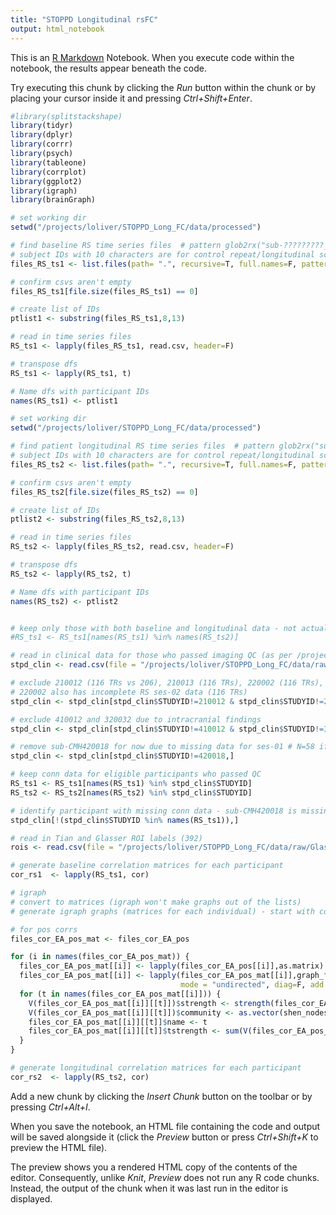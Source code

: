 ```yaml
---
title: "STOPPD Longitudinal rsFC"
output: html_notebook
---
```


This is an [R Markdown](http://rmarkdown.rstudio.com) Notebook. When you execute code within the notebook, the results appear beneath the code. 

Try executing this chunk by clicking the *Run* button within the chunk or by placing your cursor inside it and pressing *Ctrl+Shift+Enter*. 

```r
#library(splitstackshape)
library(tidyr)
library(dplyr)
library(corrr)
library(psych)
library(tableone)
library(corrplot)
library(ggplot2)
library(igraph)
library(brainGraph)

```

```r
# set working dir
setwd("/projects/loliver/STOPPD_Long_FC/data/processed")

# find baseline RS time series files  # pattern glob2rx("sub-?????????_ses-01_run-*_RS_2mm_glasser_tian_meants.csv")
# subject IDs with 10 characters are for control repeat/longitudinal scans (extra R in the ID)
files_RS_ts1 <- list.files(path= ".", recursive=T, full.names=F, pattern="^sub-........._ses-01_run-.*_RS_2mm_glasser_tian_meants\\.csv$")

# confirm csvs aren't empty
files_RS_ts1[file.size(files_RS_ts1) == 0]

# create list of IDs
ptlist1 <- substring(files_RS_ts1,8,13)

# read in time series files
RS_ts1 <- lapply(files_RS_ts1, read.csv, header=F)

# transpose dfs
RS_ts1 <- lapply(RS_ts1, t)

# Name dfs with participant IDs
names(RS_ts1) <- ptlist1

```

```r
# set working dir
setwd("/projects/loliver/STOPPD_Long_FC/data/processed")

# find patient longitudinal RS time series files  # pattern glob2rx("sub-?????????_ses-02_run-*_RS_2mm_glasser_tian_meants.csv")
# subject IDs with 10 characters are for control repeat/longitudinal scans (extra R in the ID)
files_RS_ts2 <- list.files(path= ".", recursive=T, full.names=F, pattern="^sub-........._ses-02_run-.*_RS_2mm_glasser_tian_meants\\.csv$")

# confirm csvs aren't empty
files_RS_ts2[file.size(files_RS_ts2) == 0]

# create list of IDs
ptlist2 <- substring(files_RS_ts2,8,13)

# read in time series files
RS_ts2 <- lapply(files_RS_ts2, read.csv, header=F)

# transpose dfs
RS_ts2 <- lapply(RS_ts2, t)

# Name dfs with participant IDs
names(RS_ts2) <- ptlist2


# keep only those with both baseline and longitudinal data - not actually necessary atm
#RS_ts1 <- RS_ts1[names(RS_ts1) %in% names(RS_ts2)]

```

```r
# read in clinical data for those who passed imaging QC (as per /projects/loliver/STOPPD_Long_FC/data/raw/stoppd_usable_rsFC_sublist_Nick.csv)
stpd_clin <- read.csv(file = "/projects/loliver/STOPPD_Long_FC/data/raw/STOPPD_clinical_fc.csv", header=T)

# exclude 210012 (116 TRs vs 206), 210013 (116 TRs), 220002 (116 TRs), and 320006 (146 TRs) due to incomplete RS ses-01 data? 
# 220002 also has incomplete RS ses-02 data (116 TRs)  
stpd_clin <- stpd_clin[stpd_clin$STUDYID!=210012 & stpd_clin$STUDYID!=210013 & stpd_clin$STUDYID!=220002 & stpd_clin$STUDYID!=320006,]

# exclude 410012 and 320032 due to intracranial findings
stpd_clin <- stpd_clin[stpd_clin$STUDYID!=410012 & stpd_clin$STUDYID!=320032,]

# remove sub-CMH420018 for now due to missing data for ses-01 # N=58 if we include
stpd_clin <- stpd_clin[stpd_clin$STUDYID!=420018,]

# keep conn data for eligible participants who passed QC
RS_ts1 <- RS_ts1[names(RS_ts1) %in% stpd_clin$STUDYID]
RS_ts2 <- RS_ts2[names(RS_ts2) %in% stpd_clin$STUDYID]

# identify participant with missing conn data - sub-CMH420018 is missing fmriprep func data for ses-01 in the archive, but this should exist (in touch with Michael re this)
stpd_clin[!(stpd_clin$STUDYID %in% names(RS_ts1)),]

# read in Tian and Glasser ROI labels (392)
rois <- read.csv(file = "/projects/loliver/STOPPD_Long_FC/data/raw/Glasser_Tian_roi_info.csv", header=T)

```

```r
# generate baseline correlation matrices for each participant
cor_rs1  <- lapply(RS_ts1, cor)

# igraph
# convert to matrices (igraph won't make graphs out of the lists)
# generate igraph graphs (matrices for each individual) - start with cortical ROIs only

# for pos corrs
files_cor_EA_pos_mat <- files_cor_EA_pos

for (i in names(files_cor_EA_pos_mat)) {
  files_cor_EA_pos_mat[[i]] <- lapply(files_cor_EA_pos[[i]],as.matrix)
  files_cor_EA_pos_mat[[i]] <- lapply(files_cor_EA_pos_mat[[i]],graph_from_adjacency_matrix, weighted = T, 
                                      mode = "undirected", diag=F, add.colnames = NULL, add.rownames = NA)
  for (t in names(files_cor_EA_pos_mat[[i]])) {
    V(files_cor_EA_pos_mat[[i]][[t]])$strength <- strength(files_cor_EA_pos_mat[[i]][[t]])
    V(files_cor_EA_pos_mat[[i]][[t]])$community <- as.vector(shen_nodes_info$Overall_Lmod)
    files_cor_EA_pos_mat[[i]][[t]]$name <- t
    files_cor_EA_pos_mat[[i]][[t]]$tstrength <- sum(V(files_cor_EA_pos_mat[[i]][[t]])$strength)
  }
}


```

```r
# generate longitudinal correlation matrices for each participant
cor_rs2  <- lapply(RS_ts2, cor)


```




Add a new chunk by clicking the *Insert Chunk* button on the toolbar or by pressing *Ctrl+Alt+I*.

When you save the notebook, an HTML file containing the code and output will be saved alongside it (click the *Preview* button or press *Ctrl+Shift+K* to preview the HTML file).

The preview shows you a rendered HTML copy of the contents of the editor. Consequently, unlike *Knit*, *Preview* does not run any R code chunks. Instead, the output of the chunk when it was last run in the editor is displayed.
